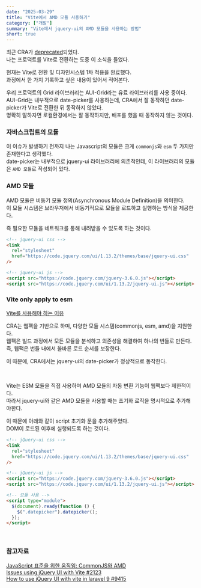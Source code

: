 ```yaml
---
date: "2025-03-29"
title: "Vite에서 AMD 모듈 사용하기"
category: ["개발"]
summary: "Vite에서 jquery-ui의 AMD 모듈을 사용하는 방법"
short: true
---
```


최근 CRA가 [deprecated](https://react.dev/blog/2025/02/14/sunsetting-create-react-app)되었다.  
나는 프로덕트를 Vite로 전환하는 도중 이 소식을 들었다.

현재는 Vite로 전환 및 디자인시스템 1차 적용을 완료했다.  
과정에서 한 가지 기록하고 싶은 내용이 있어서 적어본다.

우리 프로덕트의 Grid 라이브러리는 AUI-Grid라는 유료 라이브러리를 사용 중이다.  
AUI-Grid는 내부적으로 date-picker를 사용하는데, CRA에서 잘 동작하던 date-picker가 Vite로 전환한 뒤 동작하지 않았다.  
명확히 말하자면 로컬환경에서는 잘 동작하지만, 배포를 했을 때 동작하지 않는 것이다.

### 자바스크립트의 모듈

이 이슈가 발생하기 전까지 나는 Javascript의 모듈은 크게 `commonjs`와 `esm` 두 가지만 존재한다고 생각했다.  
date-picker는 내부적으로 jquery-ui 라이브러리에 의존적인데, 이 라이브러리의 모듈은 `AMD 모듈`로 작성되어 있다.

### AMD 모듈

AMD 모듈은 비동기 모듈 정의(Asynchronous Module Definition)을 의미한다.  
이 모듈 시스템은 브라우저에서 비동기적으로 모듈을 로드하고 실행하는 방식을 제공한다.

즉 필요한 모듈을 네트워크를 통해 내려받을 수 있도록 하는 것이다.

```html
<!-- jquery-ui css -->
<link
  rel="stylesheet"
  href="https://code.jquery.com/ui/1.13.2/themes/base/jquery-ui.css"
/>

<!-- jquery-ui js -->
<script src="https://code.jquery.com/jquery-3.6.0.js"></script>
<script src="https://code.jquery.com/ui/1.13.2/jquery-ui.js"></script>
```

### Vite only apply to esm

[Vite를 사용해야 하는 이유](https://ko.vite.dev/guide/why#why-vite)

CRA는 웹팩을 기반으로 하며, 다양한 모듈 시스템(commonjs, esm, amd)을 지원한다.  
웹팩은 빌드 과정에서 모든 모듈을 분석하고 의존성을 해결하여 하나의 번들로 만든다.  
즉, 웹팩은 번들 내에서 올바른 로드 순서를 보장한다.

이 때문에, CRA에서는 jquery-ui의 date-picker가 정상적으로 동작한다.

<br />

Vite는 ESM 모듈을 직접 사용하며 AMD 모듈의 자동 변환 기능이 웹팩보다 제한적이다.  
따라서 jquery-ui와 같은 AMD 모듈을 사용할 때는 초기화 로직을 명시적으로 추가해야한다.

이 때문에 아래와 같이 script 초기화 문을 추가해주었다.  
DOM이 로드된 이후에 실행되도록 하는 것이다.

```html {11-16}
<!-- jQuery-ui css -->
<link
  rel="stylesheet"
  href="https://code.jquery.com/ui/1.13.2/themes/base/jquery-ui.css"
/>

<!-- jQuery-ui js -->
<script src="https://code.jquery.com/jquery-3.6.0.js"></script>
<script src="https://code.jquery.com/ui/1.13.2/jquery-ui.js"></script>

<!-- 모듈 사용 -->
<script type="module">
  $(document).ready(function () {
    $(".datepicker").datepicker();
  });
</script>
```

<br />

### 참고자료

[JavaScript 표준을 위한 움직임: CommonJS와 AMD](https://d2.naver.com/helloworld/12864)  
[Issues using jQuery UI with Vite #2123](https://github.com/jquery/jquery-ui/issues/2123)  
[How to use jQuery UI with vite in laravel 9 #9415](https://github.com/vitejs/vite/discussions/9415)

